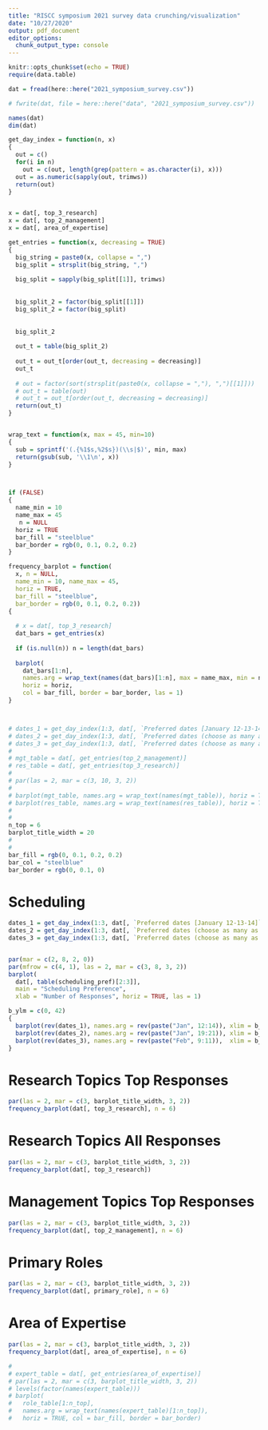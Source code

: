 ```yaml
---
title: "RISCC symposium 2021 survey data crunching/visualization"
date: "10/27/2020"
output: pdf_document
editor_options: 
  chunk_output_type: console
---
```


```r
knitr::opts_chunk$set(echo = TRUE)
require(data.table)

dat = fread(here::here("2021_symposium_survey.csv"))

# fwrite(dat, file = here::here("data", "2021_symposium_survey.csv"))

names(dat)
dim(dat)

get_day_index = function(n, x)
{
  out = c()
  for(i in n)
    out = c(out, length(grep(pattern = as.character(i), x)))
  out = as.numeric(sapply(out, trimws))
  return(out)
}


x = dat[, top_3_research]
x = dat[, top_2_management]
x = dat[, area_of_expertise]

get_entries = function(x, decreasing = TRUE)
{
  big_string = paste0(x, collapse = ",")
  big_split = strsplit(big_string, ",")
  
  big_split = sapply(big_split[[1]], trimws)
  
  
  big_split_2 = factor(big_split[[1]])
  big_split_2 = factor(big_split)
  
  
  big_split_2
  
  out_t = table(big_split_2)
  
  out_t = out_t[order(out_t, decreasing = decreasing)]
  out_t
  
  # out = factor(sort(strsplit(paste0(x, collapse = ","), ",")[[1]]))
  # out_t = table(out)
  # out_t = out_t[order(out_t, decreasing = decreasing)]
  return(out_t)
}


wrap_text = function(x, max = 45, min=10)
{
  sub = sprintf('(.{%1$s,%2$s})(\\s|$)', min, max)
  return(gsub(sub, '\\1\n', x))
}



if (FALSE)
{
  name_min = 10
  name_max = 45
   n = NULL
  horiz = TRUE
  bar_fill = "steelblue"
  bar_border = rgb(0, 0.1, 0.2, 0.2)
}

frequency_barplot = function(
  x, n = NULL, 
  name_min = 10, name_max = 45, 
  horiz = TRUE, 
  bar_fill = "steelblue", 
  bar_border = rgb(0, 0.1, 0.2, 0.2))
{
  
  # x = dat[, top_3_research]
  dat_bars = get_entries(x)
  
  if (is.null(n)) n = length(dat_bars)
  
  barplot(
    dat_bars[1:n], 
    names.arg = wrap_text(names(dat_bars)[1:n], max = name_max, min = name_min), 
    horiz = horiz,
    col = bar_fill, border = bar_border, las = 1)
}



# dates_1 = get_day_index(1:3, dat[, `Preferred dates [January 12-13-14]`])
# dates_2 = get_day_index(1:3, dat[, `Preferred dates (choose as many as you would like): [January 19-20-21]`])
# dates_3 = get_day_index(1:3, dat[, `Preferred dates (choose as many as you would like): [February 9-10-11]`])
# 
# mgt_table = dat[, get_entries(top_2_management)]
# res_table = dat[, get_entries(top_3_research)]
# 
# par(las = 2, mar = c(3, 10, 3, 2))
# 
# barplot(mgt_table, names.arg = wrap_text(names(mgt_table)), horiz = TRUE)
# barplot(res_table, names.arg = wrap_text(names(res_table)), horiz = TRUE)
# 
# 
n_top = 6
barplot_title_width = 20
# 
# 
bar_fill = rgb(0, 0.1, 0.2, 0.2)
bar_col = "steelblue"
bar_border = rgb(0, 0.1, 0)

```




# Scheduling

```r

dates_1 = get_day_index(1:3, dat[, `Preferred dates [January 12-13-14]`])
dates_2 = get_day_index(1:3, dat[, `Preferred dates (choose as many as you would like): [January 19-20-21]`])
dates_3 = get_day_index(1:3, dat[, `Preferred dates (choose as many as you would like): [February 9-10-11]`])


par(mar = c(2, 8, 2, 0))
par(mfrow = c(4, 1), las = 2, mar = c(3, 8, 3, 2))
barplot(
  dat[, table(scheduling_pref)[2:3]],
  main = "Scheduling Preference", 
  xlab = "Number of Responses", horiz = TRUE, las = 1)

b_ylm = c(0, 42)
{
  barplot(rev(dates_1), names.arg = rev(paste("Jan", 12:14)), xlim = b_ylm, horiz = TRUE, main = "January 12 - 14", col = bar_fill, border = bar_border); box()
  barplot(rev(dates_2), names.arg = rev(paste("Jan", 19:21)), xlim = b_ylm, horiz = TRUE, main = "January 19 - 21", col = bar_fill, border = bar_border); box()
  barplot(rev(dates_3), names.arg = rev(paste("Feb", 9:11)),  xlim = b_ylm, horiz = TRUE, main = "February 9 - 11", col = bar_fill, border = bar_border); box()
}

```



# Research Topics Top Responses

```r
par(las = 2, mar = c(3, barplot_title_width, 3, 2))
frequency_barplot(dat[, top_3_research], n = 6)
```

# Research Topics All Responses

```r
par(las = 2, mar = c(3, barplot_title_width, 3, 2))
frequency_barplot(dat[, top_3_research])
```


# Management Topics Top Responses


```r
par(las = 2, mar = c(3, barplot_title_width, 3, 2))
frequency_barplot(dat[, top_2_management], n = 6)

```



# Primary Roles


```r
par(las = 2, mar = c(3, barplot_title_width, 3, 2))
frequency_barplot(dat[, primary_role], n = 6)

```


# Area of Expertise

```r
par(las = 2, mar = c(3, barplot_title_width, 3, 2))
frequency_barplot(dat[, area_of_expertise], n = 6)

# 
# expert_table = dat[, get_entries(area_of_expertise)]
# par(las = 2, mar = c(3, barplot_title_width, 3, 2))
# levels(factor(names(expert_table)))
# barplot(
#   role_table[1:n_top], 
#   names.arg = wrap_text(names(expert_table)[1:n_top]), 
#   horiz = TRUE, col = bar_fill, border = bar_border)
```



<!-- ## Other Topics Top Responses -->

<!-- ```{r, fig.width=20, fig.height=11, echo = FALSE} -->
<!-- n = 9 -->
<!-- par(mar = c(2, 20, 2, 0)) -->
<!-- barplot(other_topics_tab[1:n], horiz = TRUE, las = 1, -->
<!--         names.arg = gsub('(.{1,45})(\\s|$)', '\\1\n', names(other_topics_tab)[1:n])) -->
<!-- ``` -->


